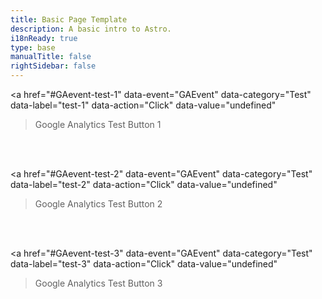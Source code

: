 ```yaml
---
title: Basic Page Template
description: A basic intro to Astro.
i18nReady: true
type: base
manualTitle: false
rightSidebar: false
---
```


<a 
  href="#GAevent-test-1" 
  data-event="GAEvent" 
  data-category="Test" 
  data-label="test-1" 
  data-action="Click" 
  data-value="undefined"
>Google Analytics Test Button 1</a>

<br/><br/>

<a 
  href="#GAevent-test-2" 
  data-event="GAEvent" 
  data-category="Test" 
  data-label="test-2" 
  data-action="Click" 
  data-value="undefined"
>Google Analytics Test Button 2</a>

<br/><br/>

<a 
  href="#GAevent-test-3" 
  data-event="GAEvent" 
  data-category="Test" 
  data-label="test-3" 
  data-action="Click" 
  data-value="undefined"
>Google Analytics Test Button 3</a>


